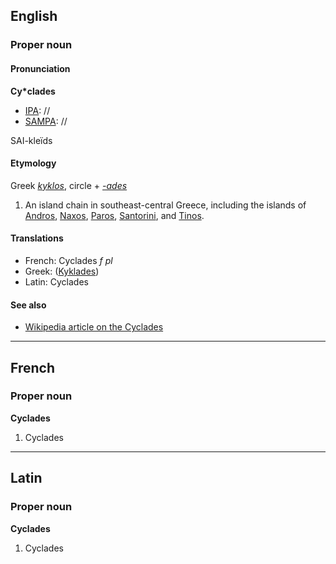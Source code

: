 ==English==
===Proper noun===
====Pronunciation====
'''Cy*clades'''
*[[IPA]]: //
*[[SAMPA]]: //
SAI-kle&iuml;ds
====Etymology====
Greek ''[[kyklos]]'', circle + ''[[-ades]]''

#An island chain in southeast-central Greece, including the islands of [[Andros]], [[Naxos]], [[Paros]], [[Santorini]], and [[Tinos]].

====Translations====
*French: Cyclades ''f pl''
*Greek: [[ ]] ([[Kyklades]])
*Latin: Cyclades

====See also====
*[[en:Cyclades|Wikipedia article on the Cyclades]]

----
==French==
===Proper noun===
'''Cyclades'''

#Cyclades

----
==Latin==
===Proper noun===
'''Cyclades'''

#Cyclades